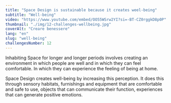 ```yaml
---
title: "Space Design is sustainable because it creates weel-being"
subtitle: "Well-being"
video: "https://www.youtube.com/embed/OO55WSrw2YI?si=-BT-CZ0rggkD8p0P"
thumbnail: "./img/12-challenges-wellbeing.jpg"
coverAlt: "Creare benessere"
lang: "en"
slug: "well-being"
challengesNumber: 12
---
```


Inhabiting Space for longer and longer periods involves creating an environment in which people are well and in which they can feel comfortable. In which they can experience the feeling of being at home.

Space Design creates well-being by increasing this perception. It does this through sensory habitats, furnishings and equipment that are comfortable and safe to use, objects that can communicate their function, experiences that can generate positive emotions.